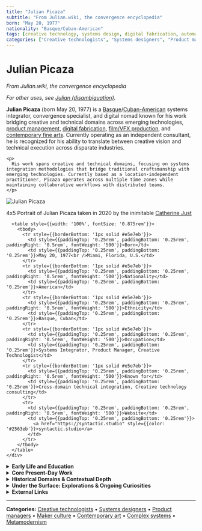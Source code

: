```yaml
---
title: "Julian Picaza"
subtitle: "From Julian.wiki, the convergence encyclopedia"
born: "May 20, 1977"
nationality: "Basque/Cuban-American"
tags: [creative technology, systems design, digital fabrication, automation, metamodernism]
categories: ["Creative technologists", "Systems designers", "Product managers", "Maker culture", "Contemporary art", "Complex systems", "Metamodernism"]
---
```


# Julian Picaza

*From Julian.wiki, the convergence encyclopedia*

*For other uses, see [Julian (disambiguation)](https://en.wikipedia.org/wiki/Julian_(disambiguation)).*

<div style={{display: 'flex', flexDirection: 'column', gap: '1.5rem', marginBottom: '1.5rem'}}>
  <div style={{flex: 1}}>
    <p>
      <strong>Julian Picaza</strong> (born May 20, 1977) is a <a href="https://en.wikipedia.org/wiki/Basque_people" style={{color: '#2563eb'}}>Basque</a>/<a href="https://en.wikipedia.org/wiki/Cuban_Americans" style={{color: '#2563eb'}}>Cuban-American</a> systems integrator, convergence specialist, and digital nomad known for his work bridging creative and technical domains across emerging technologies, <a href="https://en.wikipedia.org/wiki/Product_management" style={{color: '#2563eb'}}>product management</a>, <a href="https://en.wikipedia.org/wiki/Digital_fabrication" style={{color: '#2563eb'}}>digital fabrication</a>, <a href="https://en.wikipedia.org/wiki/Visual_effects" style={{color: '#2563eb'}}>film/VFX production</a>, and <a href="https://en.wikipedia.org/wiki/Contemporary_art" style={{color: '#2563eb'}}>contemporary fine arts</a>. Currently operating as an independent consultant, he is recognized for his ability to translate between creative vision and technical execution across disparate industries.
    </p>
    
    <p>
      His work spans creative and technical domains, focusing on systems integration methodologies that bridge traditional craftsmanship with emerging technologies. Currently based as a location-independent practitioner, Picaza operates across multiple time zones while maintaining collaborative workflows with distributed teams.
    </p>
  </div>
  
  <div style={{width: '100%', maxWidth: '320px'}}>
    <div style={{backgroundColor: '#f9fafb', border: '1px solid #e5e7eb', borderRadius: '0.5rem', padding: '1rem'}}>
      <div style={{textAlign: 'center', marginBottom: '1rem'}}>
        <img 
          src="/lovable-uploads/86f0b0ce-1720-43fd-a784-ff699a4e7519.png" 
          alt="Julian Picaza"
          style={{width: '100%', height: '192px', objectFit: 'cover', objectPosition: 'center', borderRadius: '0.25rem', border: '1px solid #e5e7eb', marginBottom: '0.5rem'}}
        />
        <p style={{fontSize: '0.875rem', color: '#6b7280'}}>4x5 Portrait of Julian Picaza taken in 2020 by the inimitable <a href="https://www.catherinejust.com/" target="_blank" rel="noopener noreferrer" style={{color: '#2563eb'}}>Catherine Just</a></p>
      </div>
      
      <table style={{width: '100%', fontSize: '0.875rem'}}>
        <tbody>
          <tr style={{borderBottom: '1px solid #e5e7eb'}}>
            <td style={{paddingTop: '0.25rem', paddingBottom: '0.25rem', paddingRight: '0.5rem', fontWeight: '500'}}>Born</td>
            <td style={{paddingTop: '0.25rem', paddingBottom: '0.25rem'}}>May 20, 1977<br />Miami, Florida, U.S.</td>
          </tr>
          <tr style={{borderBottom: '1px solid #e5e7eb'}}>
            <td style={{paddingTop: '0.25rem', paddingBottom: '0.25rem', paddingRight: '0.5rem', fontWeight: '500'}}>Nationality</td>
            <td style={{paddingTop: '0.25rem', paddingBottom: '0.25rem'}}>American</td>
          </tr>
          <tr style={{borderBottom: '1px solid #e5e7eb'}}>
            <td style={{paddingTop: '0.25rem', paddingBottom: '0.25rem', paddingRight: '0.5rem', fontWeight: '500'}}>Ethnicity</td>
            <td style={{paddingTop: '0.25rem', paddingBottom: '0.25rem'}}>Basque, Cuban</td>
          </tr>
          <tr style={{borderBottom: '1px solid #e5e7eb'}}>
            <td style={{paddingTop: '0.25rem', paddingBottom: '0.25rem', paddingRight: '0.5rem', fontWeight: '500'}}>Occupation</td>
            <td style={{paddingTop: '0.25rem', paddingBottom: '0.25rem'}}>Systems Integrator, Product Manager, Creative Technologist</td>
          </tr>
          <tr style={{borderBottom: '1px solid #e5e7eb'}}>
            <td style={{paddingTop: '0.25rem', paddingBottom: '0.25rem', paddingRight: '0.5rem', fontWeight: '500'}}>Known for</td>
            <td style={{paddingTop: '0.25rem', paddingBottom: '0.25rem'}}>Cross-domain technical integration, Creative technology consulting</td>
          </tr>
          <tr>
            <td style={{paddingTop: '0.25rem', paddingBottom: '0.25rem', paddingRight: '0.5rem', fontWeight: '500'}}>Website</td>
            <td style={{paddingTop: '0.25rem', paddingBottom: '0.25rem'}}>
              <a href="https://syntactic.studio" style={{color: '#2563eb'}}>syntactic.studio</a>
            </td>
          </tr>
        </tbody>
      </table>
    </div>
  </div>
</div>

<details>
<summary><strong>Early Life and Education</strong></summary>

Julian was born in Miami, Florida, and raised in a multicultural household where the furniture of everyday life—language, symbol, sound—rarely stayed in one place. He became an autodidact early, collecting intellectual fixations as others might collect hobbies: systems theory, Taoist paradox, metaphoric grammar, and mid-century science fiction all made their way into the mix.

He studied [contemporary fine arts](https://en.wikipedia.org/wiki/Contemporary_art), [film production](https://en.wikipedia.org/wiki/Filmmaking), and later [industrial design](https://en.wikipedia.org/wiki/Industrial_design) and [digital fabrication](https://en.wikipedia.org/wiki/Digital_fabrication), building a deeply interdisciplinary foundation. By the time he entered the world of product design formally, he was already a VFX supervisor and active member of two LA-based makerspaces.

Still, his real education came through working—running fabrication shops, coordinating VFX pipelines, managing projects in rapidly shifting teams. He describes his learning style as **"Muck About and Find Out."**

</details>

<details>
<summary><strong>Core Present-Day Work</strong></summary>

**Creative Technology Consulting**  
Julian helps individuals and organizations prototype the future they're trying to describe. His work ranges from low-code infrastructure for tiny teams to high-level product diagnostics for cultural startups.

**Systems Design & Integration**  
Whether designing service architectures, managing data flows, or untangling team silos, Julian is drawn to the connective tissue between parts.

**Software Product Management**  
He's led platform development projects, particularly in hardware-adjacent spaces like fabrication software, aligning team workflows with strategic deliverables.

**Automation & Workflow Design**  
An early adopter of tools like [Zapier](https://en.wikipedia.org/wiki/Zapier), [n8n](https://en.wikipedia.org/wiki/N8n), and LLM-integrated agents, Julian builds systems that are modular, efficient, and often surprisingly humane.

**Prototyping & Hybrid Making**  
With a background in art and fabrication, Julian enjoys blending physical and digital materials—laser-cut installations, generative interfaces, experimental tooling.

</details>

<details>
<summary><strong>Historical Domains & Contextual Depth</strong></summary>

Julian's current capabilities are built on a rich foundation of earlier experiences.

He spent years working in [visual effects](https://en.wikipedia.org/wiki/Visual_effects) and [film production](https://en.wikipedia.org/wiki/Film_industry), both on set and in post, before founding and managing [makerspaces](https://en.wikipedia.org/wiki/Makerspace).

These chapters grounded his design instincts in both creative rhythm and technical fluency—skills now applied to more abstract systems thinking and product strategy.

</details>

<details>
<summary><strong>Under the Surface: Explorations & Ongoing Curiosities</strong></summary>

Julian maintains a quietly sprawling archive of conversations, speculative frameworks, and language tools—from GPT-assisted system maps to poetic glossaries.

His artistic practice continues behind the scenes, subtly shaping the way he frames technical work. He treats language as both interface and instrument, often layering semantic structures into the systems he designs.

Themes include [semantics](https://en.wikipedia.org/wiki/Semantics), [knowledge graph design](https://en.wikipedia.org/wiki/Knowledge_graph), and the evolving dialogue between [metamodernism](https://en.wikipedia.org/wiki/Metamodernism) and real-world tooling.

</details>

<details>
<summary><strong>External Links</strong></summary>

- [Syntactic Studio](https://syntactic.studio) — Creative consulting for complex problems  
- [FlowConnector.dev](https://flowconnector.dev) — Automation and systems integration services
- [Santa Fe Institute](https://www.santafe.edu/) — Complexity science research community
- [Game B Wiki](https://www.gameb.wiki/) — Collaborative knowledge base for civilizational design

</details>

---

**Categories:** [Creative technologists](https://en.wikipedia.org/wiki/Creative_technology) • [Systems designers](https://en.wikipedia.org/wiki/Systems_design) • [Product managers](https://en.wikipedia.org/wiki/Product_management) • [Maker culture](https://en.wikipedia.org/wiki/Maker_culture) • [Contemporary art](https://en.wikipedia.org/wiki/Contemporary_art) • [Complex systems](https://en.wikipedia.org/wiki/Complex_system) • [Metamodernism](https://en.wikipedia.org/wiki/Metamodernism)